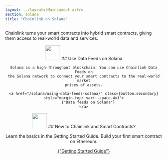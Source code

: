 ```yaml
---
layout: ../layouts/MainLayout.astro
section: solana
title: "Chainlink on Solana"
---
```



Chainlink turns your smart contracts into hybrid smart contracts, giving
them access to real-world data and services.

<section class="card cl-featuredcard" style="text-align: center">
    <img src="/images/logos/solana.svg" style="height: 48px" />
    ## Use Data Feeds on Solana

    Solana is a high-throughput blockchain. You can use Chainlink Data Feeds on
    the Solana network to connect your smart contracts to the real-world market
    prices of assets.

    <a href="/solana/using-data-feeds-solana/" class={button.secondary} style="margin-top: var(--space-4x)">
        {"Data feeds on Solana"}
    </a>

</section>

<section class="card cl-featuredcard" style="text-align: center">
  <img
    src="/images/card-icons/5f96ab4b4db522072b7ff30c_book-bookmark.svg"
    style="width: 48px"
  />
  ## New to Chainlink and Smart Contracts?
  <p>
    Learn the basics in the Getting Started Guide. Build your first smart
    contract on Ethereum.
  </p>
  <a
    href="/getting-started/conceptual-overview/"
    class={button.secondary}
    style="margin-top: var(--space-4x)"
  >
    {"Getting Started Guide"}
  </a>
</section>
